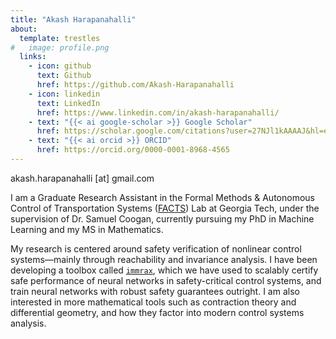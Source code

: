 ```yaml
---
title: "Akash Harapanahalli"
about:
  template: trestles
#   image: profile.png
  links:
    - icon: github
      text: Github
      href: https://github.com/Akash-Harapanahalli
    - icon: linkedin
      text: LinkedIn
      href: https://www.linkedin.com/in/akash-harapanahalli/
    - text: "{{< ai google-scholar >}} Google Scholar"
      href: https://scholar.google.com/citations?user=27NJl1kAAAAJ&hl=en
    - text: "{{< ai orcid >}} ORCID"
      href: https://orcid.org/0000-0001-8968-4565
---
```


akash.harapanahalli \[at\] gmail.com

I am a Graduate Research Assistant in the Formal Methods & Autonomous Control of Transportation Systems ([FACTS](https://coogan.ece.gatech.edu/)) Lab at Georgia Tech, under the supervision of Dr. Samuel Coogan, currently pursuing my PhD in Machine Learning and my MS in Mathematics.

My research is centered around safety verification of nonlinear control systems---mainly through reachability and invariance analysis. 
I have been developing a toolbox called [`immrax`](https://github.com/gtfactslab/immrax), which we have used to scalably certify safe performance of neural networks in safety-critical control systems, and train neural networks with robust safety guarantees outright.
I am also interested in more mathematical tools such as contraction theory and differential geometry, and how they factor into modern control systems analysis.

<!-- For instance, combining monotone systems theory with geometric integration theory, I developed an algorithm to efficiently compute reachable sets in control systems evolving on Lie groups \[[see here]()\].  -->